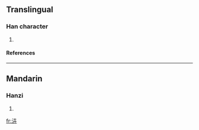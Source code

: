 ==Translingual==
===Han character===
{{Han char|rn=85|rad=水|as=05|sn=8|four=|canj=水十廿 (EJT)}}
# {{defn|Han|sort=水05}}
====References====
{{Han ref|kx=0615.170|dkj=17278|dj=1009.130|hdz=31579.030|uh=6CCB|ud=27851}}

----
==Mandarin==
===Hanzi===
{{cmn-hanzi|pin=[[bì]] (bi4), [[huì]] (hui4)|wg=pi<sup>4</sup>, hui<sup>4</sup>}}
# {{defn|Mandarin}}

[[fr:泋]]